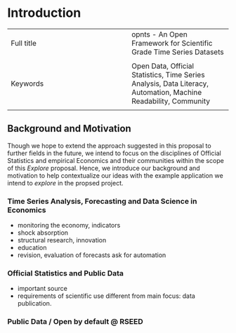 # Introduction {.unnumbered}


|  |  |
|:-----|:----|
|   Full title  |  opnts - An Open Framework for Scientific Grade Time Series Datasets
  |
|  Keywords |  Open Data, Official Statistics, Time Series Analysis, Data Literacy, Automation, Machine Readability, Community
 |




## Background and Motivation

Though we hope to extend the approach suggested in this proposal to further fields in the future, we intend to focus on the disciplines of Official Statistics and empirical Economics and their communities within the scope of this *Explore* proposal. Hence, we introduce our background and motivation to help contextualize our ideas with the example application we intend to *explore* in the propsed project.

### Time Series Analysis, Forecasting and Data Science in Economics

- monitoring the economy, indicators
- shock absorption 
- structural research, innovation
- education
- revision, evaluation of forecasts ask for automation

### Official Statistics and Public Data

- important source
- requirements of scientific use different from main focus: data publication. 


### Public Data / Open by default @ RSEED


